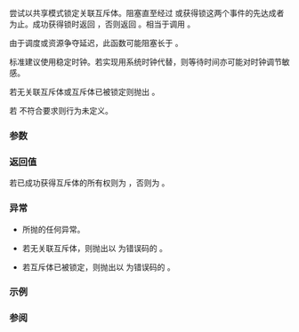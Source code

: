 {{cpp/thread/shared_lock/title|try_lock_for}}
{{cpp/thread/shared_lock/navbar}}
{{dcl begin}}
{{dcl|since=c++14|1=
template&lt; class Rep, class Period &gt;
bool try_lock_for( const std::chrono::duration&lt;Rep,Period&gt;&amp; timeout_duration );
}}
{{dcl end}}

尝试以共享模式锁定关联互斥体。阻塞直至经过 {{tt|timeout_duration}} 或获得锁这两个事件的先达成者为止。成功获得锁时返回 {{c|true}}，否则返回 {{c|false}}。相当于调用 {{c|mutex()-&gt;try_lock_shared_for(timeout_duration)}}。

由于调度或资源争夺延迟，此函数可能阻塞长于 {{c|timeout_duration}}。

标准建议使用稳定时钟。若实现用系统时钟代替，则等待时间亦可能对时钟调节敏感。

若无关联互斥体或互斥体已被锁定则抛出 {{lc|std::system_error}}。

若 {{tt|Mutex}} 不符合{{named req|SharedTimedLockable}}要求则行为未定义。

===参数===
{{par begin}}
{{par|timeout_duration|要阻塞的最大时长}}
{{par end}}

===返回值===
若已成功获得互斥体的所有权则为 {{c|true}}，否则为 {{c|false}}。

===异常===
* {{c|mutex()-&gt;try_lock_shared_for(timeout_duration)}} 所抛的任何异常。

* 若无关联互斥体，则抛出以 {{lc|std::errc::operation_not_permitted}} 为错误码的 {{lc|std::system_error}}。

* 若互斥体已被锁定，则抛出以 {{lc|std::errc::resource_deadlock_would_occur}} 为错误码的 {{lc|std::system_error}}。

===示例===
{{example}}

===参阅===
{{dsc begin}}
{{dsc inc|cpp/thread/unique_lock/dsc try_lock_for}}
{{dsc inc|cpp/thread/shared_lock/dsc lock}}
{{dsc inc|cpp/thread/shared_lock/dsc try_lock}}
{{dsc inc|cpp/thread/shared_lock/dsc try_lock_until}}
{{dsc inc|cpp/thread/shared_lock/dsc unlock}}
{{dsc end}}

{{langlinks|de|en|es|fr|it|ja|pt|ru}}